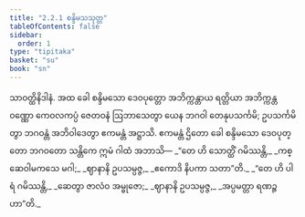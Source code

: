```yaml
---
title: "2.2.1 စန္ဒိမသသုတ္တ"
tableOfContents: false
sidebar:
  order: 1
type: "tipitaka"
basket: "su"
book: "sn"
---
```



<DynamicBreadcrumb />

<Division number="92" book="sn" e="ch" v="18" p="295">

<Paragraph number="430" book="sn">
သာဝတ္ထိနိဒါနံ. အထ ခေါ စန္ဒိမသော ဒေဝပုတ္တော အဘိက္ကန္တာယ ရတ္တိယာ အဘိက္ကန္တဝဏ္ဏော ကေဝလကပ္ပံ ဇေတဝနံ ဩဘာသေတွာ ယေန ဘဂဝါ တေနုပသင်္ကမိ; ဥပသင်္ကမိတွာ ဘဂဝန္တံ အဘိဝါဒေတွာ ဧကမန္တံ အဋ္ဌာသိ. ဧကမန္တံ ဌိတော ခေါ စန္ဒိမသော ဒေဝပုတ္တော ဘဂဝတော သန္တိကေ ဣမံ ဂါထံ အဘာသိ—
</Paragraph>

<Paragraph number="431" type="verses" book="sn">
_“တေ ဟိ သောတ္ထိံ ဂမိဿန္တိ,_  
_ကစ္ဆေဝါမကသေ မဂါ;_  
_ဈာနာနိ ဥပသမ္ပဇ္ဇ,_  
_ဧကောဒိ နိပကာ သတာ”တိ._  

</Paragraph>

<Paragraph number="432" type="verses" book="sn">
_“တေ ဟိ ပါရံ ဂမိဿန္တိ,_  
_ဆေတွာ ဇာလံဝ အမ္ဗုဇော;_  
_ဈာနာနိ ဥပသမ္ပဇ္ဇ,_  
_အပ္ပမတ္တာ ရဏဉ္ဇဟာ”တိ._
</Paragraph>
</Division>